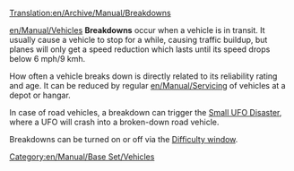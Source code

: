 [[Translation:en/Archive/Manual/Breakdowns]]

[[en/Manual/Vehicles]] '''Breakdowns''' occur when a vehicle is in transit. It usually cause a vehicle to stop for a while, causing traffic buildup, but planes will only get a speed reduction which lasts until its speed drops below 6 mph/9 kmh.

How often a vehicle breaks down is directly related to its reliability rating and age. It can be reduced by regular [[en/Manual/Servicing]] of vehicles at a depot or hangar.

In case of road vehicles, a breakdown can trigger the [[en/Manual/Disasters|Small UFO Disaster]], where a UFO will crash into a broken-down road vehicle.

Breakdowns can be turned on or off via the [[en/Archive/Manual/Settings/Difficulty|Difficulty window]].

[[Category:en/Manual/Base Set/Vehicles]]